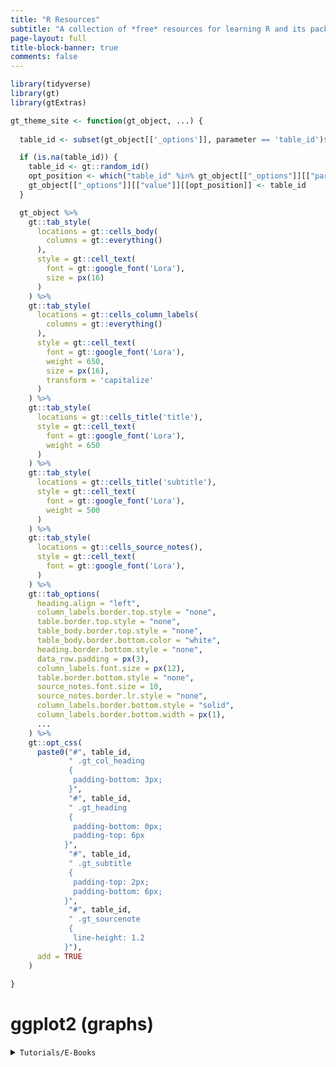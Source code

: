 ```yaml
---
title: "R Resources"
subtitle: "A collection of *free* resources for learning R and its packages. Contributions to this page are welcomed and encouraged! To submit a suggestion, please open a pull request on the repo. The only requirement to submissions is that they be free to access and use. Please ensure that any submission follows the same structure as others."
page-layout: full
title-block-banner: true
comments: false
---
```


```r
library(tidyverse)
library(gt)
library(gtExtras)
```

```r
gt_theme_site <- function(gt_object, ...) {
  
  table_id <- subset(gt_object[['_options']], parameter == 'table_id')$value[[1]]

  if (is.na(table_id)) {
    table_id <- gt::random_id()
    opt_position <- which("table_id" %in% gt_object[["_options"]][["parameter"]])[[1]]
    gt_object[["_options"]][["value"]][[opt_position]] <- table_id
  }

  gt_object %>%
    gt::tab_style(
      locations = gt::cells_body(
        columns = gt::everything()
      ),
      style = gt::cell_text(
        font = gt::google_font('Lora'),
        size = px(16)
      )
    ) %>%
    gt::tab_style(
      locations = gt::cells_column_labels(
        columns = gt::everything()
      ),
      style = gt::cell_text(
        font = gt::google_font('Lora'),
        weight = 650,
        size = px(16),
        transform = 'capitalize'
      )
    ) %>%
    gt::tab_style(
      locations = gt::cells_title('title'),
      style = gt::cell_text(
        font = gt::google_font('Lora'),
        weight = 650
      )
    ) %>%
    gt::tab_style(
      locations = gt::cells_title('subtitle'),
      style = gt::cell_text(
        font = gt::google_font('Lora'),
        weight = 500
      )
    ) %>%
    gt::tab_style(
      locations = gt::cells_source_notes(),
      style = gt::cell_text(
        font = gt::google_font('Lora'),
      )
    ) %>%
    gt::tab_options(
      heading.align = "left",
      column_labels.border.top.style = "none",
      table.border.top.style = "none",
      table_body.border.top.style = "none",
      table_body.border.bottom.color = "white",
      heading.border.bottom.style = "none",
      data_row.padding = px(3),
      column_labels.font.size = px(12),
      table.border.bottom.style = "none",
      source_notes.font.size = 10,
      source_notes.border.lr.style = "none",
      column_labels.border.bottom.style = "solid",
      column_labels.border.bottom.width = px(1),
      ...
    ) %>%
    gt::opt_css(
      paste0("#", table_id,
             " .gt_col_heading
             {
              padding-bottom: 3px;
             }",
             "#", table_id,
             " .gt_heading
             {
              padding-bottom: 0px;
              padding-top: 6px
            }",
             "#", table_id,
             " .gt_subtitle
             {
              padding-top: 2px;
              padding-bottom: 6px;
            }",
             "#", table_id,
             " .gt_sourcenote
             {
              line-height: 1.2
            }"),
      add = TRUE
    )
  
}
```

# ggplot2 (graphs)

<details>

<summary>`Tutorials/E-Books`</summary>

## E-Books

- [ggplot2: Elegant Graphics for Data Analysis](https://ggplot2-book.org) by **Hadley Wickham**, **Danielle Navarro**, and **Thomas Lin Pedersen**
  - A detailed introduction to `ggplot2` and its syntax/grammar. An excellent starting point to better understand the package as a beginner.
  
- [R Graphics Cookbook, 2nd edition](https://r-graphics.org) by **Winston Chang**
  - Includes more than 150 code snippets for basic `ggplot2` examples.

- [Data Visualization: A Practical Introduction](https://socviz.co) by **Kieran Healy**
  - Teaches the principles of effective data visualization, a brief introduction to `ggplot2`, and includes a nice focus on creating maps in R.

</details>
